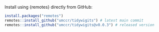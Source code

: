 Install using {remotes} directly from GitHub:

```r
install.packages("remotes")
remotes::install_github("umccr/tidywigits") # latest main commit
remotes::install_github("umccr/tidywigits@v0.0.3") # released version
```
